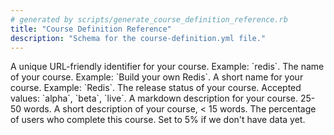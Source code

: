 ```yaml
---
# generated by scripts/generate_course_definition_reference.rb
title: "Course Definition Reference"
description: "Schema for the course-definition.yml file."
---
```



<ResponseField name="slug" type="string">
  A unique URL-friendly identifier for your course. Example: `redis`.
</ResponseField>


<ResponseField name="name" type="string">
  The name of your course. Example: `Build your own Redis`.
</ResponseField>


<ResponseField name="short_name" type="string">
  A short name for your course. Example: `Redis`.
</ResponseField>


<ResponseField name="release_status" type="string">
  The release status of your course. Accepted values: `alpha`, `beta`, `live`.
</ResponseField>


<ResponseField name="description_md" type="string">
  A markdown description for your course. 25-50 words.
</ResponseField>


<ResponseField name="short_description_md" type="string">
  A short description of your course, < 15 words.
</ResponseField>


<ResponseField name="completion_percentage" type="integer">
  The percentage of users who complete this course. Set to 5% if we don't have data yet.
</ResponseField>


<ResponseField name="languages" type="array">
  <Expandable title="item properties">
    <ResponseField name="slug" type="string">
  
</ResponseField>


<ResponseField name="starter_repository_url" type="string">
  
</ResponseField>



  </Expandable>
</ResponseField>


<ResponseField name="marketing" type="object">
  <Expandable title="properties">
    <ResponseField name="difficulty" type="string">
  
</ResponseField>


<ResponseField name="sample_extension_idea_title" type="string">
  
</ResponseField>


<ResponseField name="sample_extension_idea_description" type="string">
  
</ResponseField>


<ResponseField name="testimonials" type="array">
  <Expandable title="item properties">
    <ResponseField name="author_name" type="string">
  
</ResponseField>


<ResponseField name="author_description" type="string">
  
</ResponseField>


<ResponseField name="author_avatar" type="string">
  
</ResponseField>


<ResponseField name="link" type="string">
  
</ResponseField>


<ResponseField name="text" type="string">
  
</ResponseField>



  </Expandable>
</ResponseField>



  </Expandable>
</ResponseField>


<ResponseField name="stages" type="array">
  <Expandable title="item properties">
    <ResponseField name="slug" type="string">
  
</ResponseField>


<ResponseField name="name" type="string">
  
</ResponseField>


<ResponseField name="description_md" type="string">
  
</ResponseField>


<ResponseField name="difficulty" type="string">
  
</ResponseField>


<ResponseField name="marketing_md" type="string">
  
</ResponseField>


<ResponseField name="tester_source_code_url" type="string">
  
</ResponseField>



  </Expandable>
</ResponseField>


